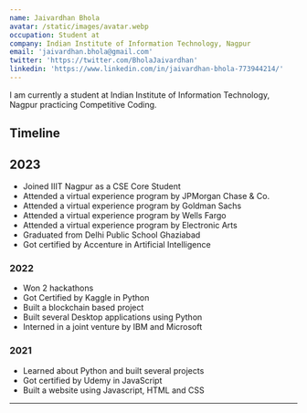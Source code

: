```yaml
---
name: Jaivardhan Bhola
avatar: /static/images/avatar.webp
occupation: Student at 
company: Indian Institute of Information Technology, Nagpur
email: 'jaivardhan.bhola@gmail.com'
twitter: 'https://twitter.com/BholaJaivardhan'
linkedin: 'https://www.linkedin.com/in/jaivardhan-bhola-773944214/'
---
```

I am currently a student at Indian Institute of Information Technology, Nagpur practicing Competitive Coding.

## Timeline

## 2023

- Joined IIIT Nagpur as a CSE Core Student
- Attended a virtual experience program by JPMorgan Chase & Co.
- Attended a virtual experience program by Goldman Sachs
- Attended a virtual experience program by Wells Fargo
- Attended a virtual experience program by Electronic Arts
- Graduated from Delhi Public School Ghaziabad
- Got certified by Accenture in Artificial Intelligence


### 2022

- Won 2 hackathons
- Got Certified by Kaggle in Python
- Built a blockchain based project
- Built several Desktop applications using Python
- Interned in a joint venture by IBM and Microsoft


### 2021

- Learned about Python and built several projects
- Got certified by Udemy in JavaScript
- Built a website using Javascript, HTML and CSS

---

